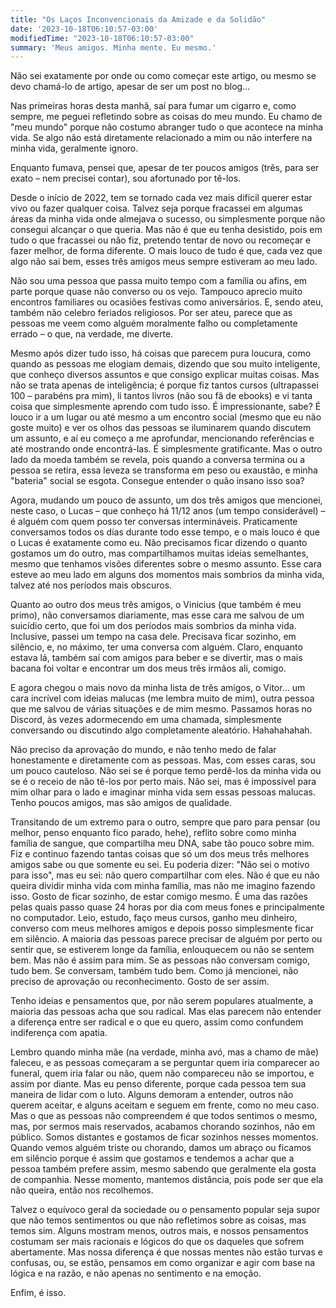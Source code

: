 ```yaml
---
title: "Os Laços Inconvencionais da Amizade e da Solidão"
date: '2023-10-18T06:10:57-03:00'
modifiedTime: "2023-10-18T06:10:57-03:00"
summary: 'Meus amigos. Minha mente. Eu mesmo.'
---
```


Não sei exatamente por onde ou como começar este artigo, ou mesmo se devo chamá-lo de artigo, apesar de ser um post no blog...

Nas primeiras horas desta manhã, saí para fumar um cigarro e, como sempre, me peguei refletindo sobre as coisas do meu mundo. Eu chamo de "meu mundo" porque não costumo abranger tudo o que acontece na minha vida. Se algo não está diretamente relacionado a mim ou não interfere na minha vida, geralmente ignoro.

Enquanto fumava, pensei que, apesar de ter poucos amigos (três, para ser exato – nem precisei contar), sou afortunado por tê-los.

Desde o início de 2022, tem se tornado cada vez mais difícil querer estar vivo ou fazer qualquer coisa. Talvez seja porque fracassei em algumas áreas da minha vida onde almejava o sucesso, ou simplesmente porque não consegui alcançar o que queria. Mas não é que eu tenha desistido, pois em tudo o que fracassei ou não fiz, pretendo tentar de novo ou recomeçar e fazer melhor, de forma diferente. O mais louco de tudo é que, cada vez que algo não sai bem, esses três amigos meus sempre estiveram ao meu lado.

Não sou uma pessoa que passa muito tempo com a família ou afins, em parte porque quase não converso ou os vejo. Tampouco aprecio muito encontros familiares ou ocasiões festivas como aniversários. E, sendo ateu, também não celebro feriados religiosos. Por ser ateu, parece que as pessoas me veem como alguém moralmente falho ou completamente errado – o que, na verdade, me diverte.

Mesmo após dizer tudo isso, há coisas que parecem pura loucura, como quando as pessoas me elogiam demais, dizendo que sou muito inteligente, que conheço diversos assuntos e que consigo explicar muitas coisas. Mas não se trata apenas de inteligência; é porque fiz tantos cursos (ultrapassei 100 – parabéns pra mim), li tantos livros (não sou fã de ebooks) e vi tanta coisa que simplesmente aprendo com tudo isso. É impressionante, sabe? É louco ir a um lugar ou até mesmo a um encontro social (mesmo que eu não goste muito) e ver os olhos das pessoas se iluminarem quando discutem um assunto, e aí eu começo a me aprofundar, mencionando referências e até mostrando onde encontrá-las. É simplesmente gratificante. Mas o outro lado da moeda também se revela, pois quando a conversa termina ou a pessoa se retira, essa leveza se transforma em peso ou exaustão, e minha "bateria" social se esgota. Consegue entender o quão insano isso soa?

Agora, mudando um pouco de assunto, um dos três amigos que mencionei, neste caso, o Lucas – que conheço há 11/12 anos (um tempo considerável) – é alguém com quem posso ter conversas intermináveis. Praticamente conversamos todos os dias durante todo esse tempo, e o mais louco é que o Lucas é exatamente como eu. Não precisamos ficar dizendo o quanto gostamos um do outro, mas compartilhamos muitas ideias semelhantes, mesmo que tenhamos visões diferentes sobre o mesmo assunto. Esse cara esteve ao meu lado em alguns dos momentos mais sombrios da minha vida, talvez até nos períodos mais obscuros.

Quanto ao outro dos meus três amigos, o Vinicius (que também é meu primo), não conversamos diariamente, mas esse cara me salvou de um suicídio certo, que foi um dos períodos mais sombrios da minha vida. Inclusive, passei um tempo na casa dele. Precisava ficar sozinho, em silêncio, e, no máximo, ter uma conversa com alguém. Claro, enquanto estava lá, também saí com amigos para beber e se divertir, mas o mais bacana foi voltar e encontrar um dos meus três irmãos ali, comigo.

E agora chegou o mais novo da minha lista de três amigos, o Vitor... um cara incrível com ideias malucas (me lembra muito de mim), outra pessoa que me salvou de várias situações e de mim mesmo. Passamos horas no Discord, às vezes adormecendo em uma chamada, simplesmente conversando ou discutindo algo completamente aleatório. Hahahahahah.

Não preciso da aprovação do mundo, e não tenho medo de falar honestamente e diretamente com as pessoas. Mas, com esses caras, sou um pouco cauteloso. Não sei se é porque temo perdê-los da minha vida ou se é o receio de não tê-los por perto mais. Não sei, mas é impossível para mim olhar para o lado e imaginar minha vida sem essas pessoas malucas. Tenho poucos amigos, mas são amigos de qualidade.

Transitando de um extremo para o outro, sempre que paro para pensar (ou melhor, penso enquanto fico parado, hehe), reflito sobre como minha família de sangue, que compartilha meu DNA, sabe tão pouco sobre mim. Fiz e continuo fazendo tantas coisas que só um dos meus três melhores amigos sabe ou que somente eu sei. Eu poderia dizer: "Não sei o motivo para isso", mas eu sei: não quero compartilhar com eles. Não é que eu não queira dividir minha vida com minha família, mas não me imagino fazendo isso. Gosto de ficar sozinho, de estar comigo mesmo. É uma das razões pelas quais passo quase 24 horas por dia com meus fones e principalmente no computador. Leio, estudo, faço meus cursos, ganho meu dinheiro, converso com meus melhores amigos e depois posso simplesmente ficar em silêncio. A maioria das pessoas parece precisar de alguém por perto ou sentir que, se estiverem longe da família, enlouquecem ou não se sentem bem. Mas não é assim para mim. Se as pessoas não conversam comigo, tudo bem. Se conversam, também tudo bem. Como já mencionei, não preciso de aprovação ou reconhecimento. Gosto de ser assim.

Tenho ideias e pensamentos que, por não serem populares atualmente, a maioria das pessoas acha que sou radical. Mas elas parecem não entender a diferença entre ser radical e o que eu quero, assim como confundem indiferença com apatia.

Lembro quando minha mãe (na verdade, minha avó, mas a chamo de mãe) faleceu, e as pessoas começaram a se perguntar quem iria comparecer ao funeral, quem iria falar ou não, quem não compareceu não se importou, e assim por diante. Mas eu penso diferente, porque cada pessoa tem sua maneira de lidar com o luto. Alguns demoram a entender, outros não querem aceitar, e alguns aceitam e seguem em frente, como no meu caso. Mas o que as pessoas não compreendem é que todos sentimos o mesmo, mas, por sermos mais reservados, acabamos chorando sozinhos, não em público. Somos distantes e gostamos de ficar sozinhos nesses momentos. Quando vemos alguém triste ou chorando, damos um abraço ou ficamos em silêncio porque é assim que gostamos e tendemos a achar que a pessoa também prefere assim, mesmo sabendo que geralmente ela gosta de companhia. Nesse momento, mantemos distância, pois pode ser que ela não queira, então nos recolhemos.

Talvez o equívoco geral da sociedade ou o pensamento popular seja supor que não temos sentimentos ou que não refletimos sobre as coisas, mas temos sim. Alguns mostram menos, outros mais, e nossos pensamentos costumam ser mais racionais e lógicos do que os daqueles que sofrem abertamente. Mas nossa diferença é que nossas mentes não estão turvas e confusas, ou, se estão, pensamos em como organizar e agir com base na lógica e na razão, e não apenas no sentimento e na emoção.

Enfim, é isso.
